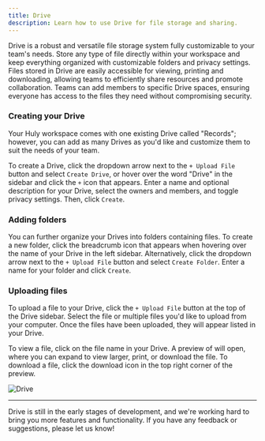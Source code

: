 ```yaml
---
title: Drive
description: Learn how to use Drive for file storage and sharing.
---
```



Drive is a robust and versatile file storage system fully customizable to your team's needs. Store any type of file directly within your workspace and keep everything organized with customizable folders and privacy settings. Files stored in Drive are easily accessible for viewing, printing and downloading, allowing teams to efficiently share resources and promote collaboration. Teams can add members to specific Drive spaces, ensuring everyone has access to the files they need without compromising security.

### Creating your Drive

Your Huly workspace comes with one existing Drive called "Records"; however, you can add as many Drives as you'd like and customize them to suit the needs of your team.

To create a Drive, click the dropdown arrow next to the `+ Upload File` button and select `Create Drive`, or hover over the word "Drive" in the sidebar and click the `+` icon that appears. Enter a name and optional description for your Drive, select the owners and members, and toggle privacy settings. Then, click `Create`.

### Adding folders

You can further organize your Drives into folders containing files. To create a new folder, click the breadcrumb icon that appears when hovering over the name of your Drive in the left sidebar. Alternatively, click the dropdown arrow next to the `+ Upload File` button and select `Create Folder`. Enter a name for your folder and click `Create`.

### Uploading files
To upload a file to your Drive, click the `+ Upload File` button at the top of the Drive sidebar. Select the file or multiple files you'd like to upload from your computer. Once the files have been uploaded, they will appear listed in your Drive.

To view a file, click on the file name in your Drive. A preview of will open, where you can expand to view larger, print, or download the file. To download a file, click the download icon in the top right corner of the preview.

<Image 
  src={drive} 
  alt='Drive' 
  width={800}
/>

---

Drive is still in the early stages of development, and we're working hard to bring you more features and functionality. If you have any feedback or suggestions, please let us know!